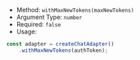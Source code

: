 * Method: `withMaxNewTokens(maxNewTokens)`
* Argument Type: `number`
* Required: `false`
* Usage:

```js
const adapter = createChatAdapter()
    .withMaxNewTokens(authToken);
```
